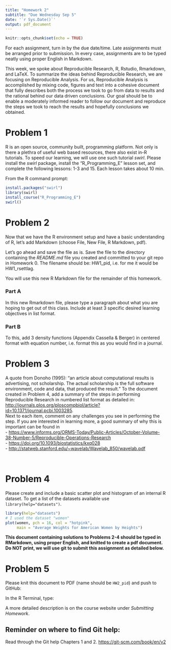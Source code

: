 ```yaml
---
title: "Homework 2"
subtitle: "Due Wednesday Sep 5"
date: '`r Sys.Date()`'
output: pdf_document
---
```


```r
knitr::opts_chunk$set(echo = TRUE)
```

For each assignment, turn in by the due date/time.  Late assignments must be  arranged prior to submission.  In every case, assignments are to be typed neatly using proper English in Markdown.

This week, we spoke about Reproducible Research, R, Rstudio, Rmarkdown, and LaTeX.  To summarize the ideas behind Reproducible Research, we are focusing on Reproducible Analysis.  For us, Reproducible Analysis is accomplished by mixing code, figures and text into a cohesive document that fully describes both the process we took to go from data to results and the rational behind our data driven conclusions.  Our goal should be to enable a moderately informed reader to follow our document and reproduce the steps we took to reach the results and hopefully conclusions we obtained.

# Problem 1

R is an open source, community built, programming platform.  Not only is there a plethra of useful web based resources, there also exist in-R tutorials.  To speed our learning, we will use one such tutorial _swirl_.  Please install the _swirl_ package, install the "R_Programming_E" lesson set, and complete the following lessons: 1-3 and 15.  Each lesson takes about 10 min.  

From the R command prompt:  

```r
install.packages("swirl")  
library(swirl)  
install_course("R_Programming_E")  
swirl()  
```

# Problem 2

Now that we have the R environment setup and have a basic understanding of R, let's add Markdown (choose File, New File, R Markdown, pdf).  

Let's go ahead and save the file as is.  Save the file to the directory containing the *README.md* file you created and committed to your git repo in Homework 0.  The filename should be: HW1_pid, i.e. for me it would be HW1_rsettlag.

You will use this new R Markdown file for the remainder of this homework.

### Part A
In this new Rmarkdown file, please type a paragraph about what you are hoping to get out of this class.  Include at least 3 specific desired learning objectives in list format.  

\fbox{\begin{minipage}{\linewidth}
I have already gone through a lot of trouble getting to this point, and in the process, already learned a lot about GitHub and hot it operates. The followings are the three desired learning objectives I have: 
\begin{itemize}
\item Learn more about GitHub and how it can be useful to me later on. 
\item Learn different R functions and packages that I had not known before. 
\item Familiarize myself with other programming languages, if that is part of the course objective. 
\end{itemize}
\end{minipage}
}

### Part B
To this, add 3 density functions (Appendix Cassella & Berger) in centered format with equation number, i.e. format this as you would find in a journal.  

\fbox{\begin{minipage}{\linewidth}
\textbf{Exponential distribution}
\begin{equation}
f(x|\beta) = \frac{1}{\beta}e^{-\frac{x}{\beta}}, 0 \leq x < \infty, \beta > 0
\end{equation}
\textbf{Lognormal distribution}
\begin{equation}
f(x|\mu, \sigma^2) = \frac{1}{\sqrt{2\pi}\sigma} \frac{e^{-(log x - \mu)^2/(2\sigma^2)}}{x}, 0 \leq x < \infty, -\infty < \mu < \infty
\end{equation}
\textbf{Pareto distribution}
\begin{equation}
f(x | \alpha, \beta) = \frac{\beta \alpha^\beta}{x^{\beta + 1}}, a < x < \infty, \alpha > 0, \beta > 0
\end{equation}
I hope this is good enough. 
\end{minipage}
}

# Problem 3

A quote from Donoho (1995): "an article about computational results is advertising, not scholarship. The actual scholarship is the full software environment, code and data, that produced the result."  To the document created in Problem 4, add a summary of the steps in performing Reproducible Research in numbered list format as detailed in:  
<http://journals.plos.org/ploscompbiol/article?id=10.1371/journal.pcbi.1003285>.  
\newline
Next to each item, comment on any challenges you see in performing the step.  If you are interested in learning more, a good summary of why this is important can be found in  
- <https://www.informs.org/ORMS-Today/Public-Articles/October-Volume-38-Number-5/Reproducible-Operations-Research>  
- <https://doi.org/10.1093/biostatistics/kxq028>  
- <http://statweb.stanford.edu/~wavelab/Wavelab_850/wavelab.pdf>

\fbox{\begin{minipage}{\linewidth}
The following is the list of the steps in performing reproducible research, per Sandve et. al. 
\begin{enumerate}
\item For Every Result, Keep Track of How It Was Produced. I do not see a huge challenge in this unless the methodology that was applied to obtain the result was convoluted and difficult to keep track of, which should not happen in the first place. 
\item Avoid Manual Data Manipulation Steps As Much As Possible. Again, I do not see much controversy here, as we should maintain manual data manipulation to minimum. If there is any challenges I see, it would be what to do in case where all other options have failed to return satisfactory results, and one is tempted to lean to manual data manipulation. 
\item Archive the Exact Versions of All External Programs Used. One possible obstacle I can see is if there is some user agreement clause or for other technical reasons archiving is not permitted or possible, but I do not know how often this is even an issue. I have faced issues with this; scripts I have produced using outdated version of R does not run in newer version. 
\item Version Control All Custom Scripts. I suspect too much of this could compromise efficiency if numerous changes to the programs are required. 
\item Record All Intermediate Results, When Possible in Standardized Formats. I suspect this may become increasingly difficult if obtaining each result requires significant amount of time and computing power, or the size of the output is too huge. This is something I have dealt with as a Master's student. 
\item For Analyses That Include Randomness, Note Underlying Random Seeds. I think this is a smart move, something I should have done while I was working on research projects. There may be challenges of retaining random seeds when multiple different seeds have been applied. 
\item Always Store Raw Data behind Plots. A challenge I can see is in case where contract regarding permissible use of the data has expired, thus would require all raw data to be expunged from the record. This would not be possible anymore. 
\item Generate Hierarchical Analysis Output, Allowing Layers of Increasing Detail to Be Inspected. 
\item Connect Textual Statements to Underlying Results. I believe this is important as it allows for better understanding of the results not only from the readers' perspective, but also from my own. However, sometimes I found too much textual statements could lead to greater confusion. 
\item Provide Public Access to Scripts, Runs, and Results. A challenge is if the user agreement of data denies public access to those. 
\end{enumerate}
\end{minipage}
}
&nbsp; 

# Problem 4

Please create and include a basic scatter plot and histogram of an internal R dataset.  To get a list of the datasets available use `library(help="datasets")`.

```r
library(help="datasets")
# I used the dataset "women"
plot(women, pch = 16, col = "hotpink", 
     main = "Average Weights for American Women by Heights")
```

**This document containing solutions to Problems 2-4 should be typed in RMarkdown, using proper English, and knitted to create a pdf document.  Do NOT print, we will use git to submit this assignment as detailed below.**

# Problem 5
Please knit this document to PDF (name should be `HW2_pid`) and push to GitHub:

In the R Terminal, type:  
\begin{enumerate}
    \item git pull  
    \item git add HW1\_pid.[pR]*  (NOTE: this should add two files)  
    \item git commit -m "final HW2 submission"   
    \item git push
\end{enumerate}

A more detailed description is on the course website under *Submitting Homework*.

## Reminder on where to find Git help:  
Read through the Git help Chapters 1 and 2. <https://git-scm.com/book/en/v2>


